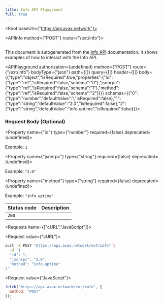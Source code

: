 ```yaml
---
title: Info API Playground
full: true
---
```



<Root baseUrl={"https://api.avax.network"}>

<API>

<APIInfo method={"POST"} route={"/ext/info"}>

## 

This document is autogenerated from the [Info API](https://docs.avax.network/docs/api-reference/info-api) documentation. It shows examples of how to interact with the Info API.

<APIPlayground authorization={undefined} method={"POST"} route={"/ext/info"} bodyType={"json"} path={[]} query={[]} header={[]} body={{"type":"object","isRequired":true,"properties":{"id":{"type":"ref","isRequired":false,"schema":"0"},"jsonrpc":{"type":"ref","isRequired":false,"schema":"1"},"method":{"type":"ref","isRequired":false,"schema":"2"}}}} schemas={{"0":{"type":"number","defaultValue":1,"isRequired":false},"1":{"type":"string","defaultValue":"2.0","isRequired":false},"2":{"type":"string","defaultValue":"info.uptime","isRequired":false}}}>

</APIPlayground>

### Request Body (Optional)

<Property name={"id"} type={"number"} required={false} deprecated={undefined}>

<span>Example: `1`</span>

</Property>

<Property name={"jsonrpc"} type={"string"} required={false} deprecated={undefined}>

<span>Example: `"2.0"`</span>

</Property>

<Property name={"method"} type={"string"} required={false} deprecated={undefined}>

<span>Example: `"info.uptime"`</span>

</Property>

| Status code | Description |
| ----------- | ----------- |
| `200` |  |

</APIInfo>

<APIExample>

<Requests items={["cURL","JavaScript"]}>

<Request value={"cURL"}>

```bash
curl -X POST "https://api.avax.network/ext/info" \
  -d '{
  "id": 1,
  "jsonrpc": "2.0",
  "method": "info.uptime"
}'
```

</Request>

<Request value={"JavaScript"}>

```js
fetch("https://api.avax.network/ext/info", {
  method: "POST"
});
```

</Request>

</Requests>

</APIExample>

</API>

</Root>